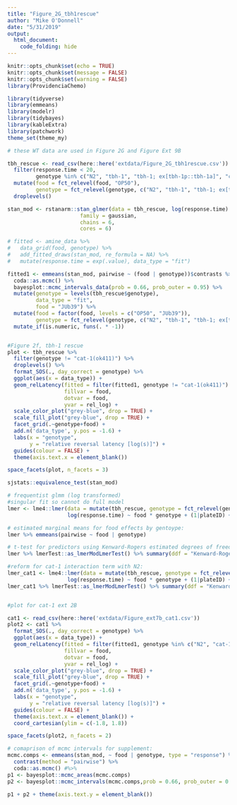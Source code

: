 ```yaml
---
title: "Figure_2G_tbh1rescue"
author: "Mike O'Donnell"
date: "5/31/2019"
output: 
  html_document:
    code_folding: hide
---
```


```r
knitr::opts_chunk$set(echo = TRUE)
knitr::opts_chunk$set(message = FALSE)
knitr::opts_chunk$set(warning = FALSE)
library(ProvidenciaChemo)
```

```r
library(tidyverse)
library(emmeans)
library(modelr)
library(tidybayes)
library(kableExtra)
library(patchwork)
theme_set(theme_my)

# these WT data are used in Figure 2G and Figure Ext 9B

tbh_rescue <- read_csv(here::here('extdata/Figure_2G_tbh1rescue.csv')) %>%
  filter(response.time < 20,
         genotype %in% c("N2", "tbh-1", "tbh-1; ex[tbh-1p::tbh-1a]", "cat-1(ok411)")) %>%
  mutate(food = fct_relevel(food, "OP50"),
         genotype = fct_relevel(genotype, c("N2", "tbh-1", "tbh-1; ex[tbh-1p::tbh-1a]", "cat-1(ok411)"))) %>%
  droplevels()

stan_mod <- rstanarm::stan_glmer(data = tbh_rescue, log(response.time) ~ food * genotype  + (1|plateID), #add + (food|date)
                       family = gaussian,
                       chains = 6,
                       cores = 6)

# fitted <- amine_data %>%
#   data_grid(food, genotype) %>%
#   add_fitted_draws(stan_mod, re_formula = NA) %>%
#   mutate(response.time = exp(.value), data_type = "fit")

fitted1 <- emmeans(stan_mod, pairwise ~ (food | genotype))$contrasts %>% 
  coda::as.mcmc() %>% 
  bayesplot::mcmc_intervals_data(prob = 0.66, prob_outer = 0.95) %>%
  mutate(genotype = levels(tbh_rescue$genotype),
         data_type = "fit",
         food = "JUb39") %>%
  mutate(food = factor(food, levels = c("OP50", "JUb39")),
         genotype = fct_relevel(genotype, c("N2", "tbh-1", "tbh-1; ex[tbh-1p::tbh-1a]", "tbh-1; ex[lim-7p::tbh-1a]"))) %>% 
  mutate_if(is.numeric, funs(. * -1))


#Figure 2f, tbh-1 rescue
plot <- tbh_rescue %>%
  filter(genotype != "cat-1(ok411)") %>%
  droplevels() %>%
  format_SOS(., day_correct = genotype) %>%
  ggplot(aes(x = data_type)) +
  geom_relLatency(fitted = filter(fitted1, genotype != "cat-1(ok411)") %>% droplevels(),
                  fillvar = food,
                  dotvar = food,
                  yvar = rel_log) +
  scale_color_plot("grey-blue", drop = TRUE) +
  scale_fill_plot("grey-blue", drop = TRUE) +
  facet_grid(.~genotype+food) +
  add.n('data_type', y.pos = -1.6) +
  labs(x = "genotype",
       y = "relative reversal latency [log(s)]") +
  guides(colour = FALSE) +
  theme(axis.text.x = element_blank())

space_facets(plot, n_facets = 3)

```

```r

sjstats::equivalence_test(stan_mod)

# frequentist glmm (log transformed)
#singular fit so cannot do full model
lmer <- lme4::lmer(data = mutate(tbh_rescue, genotype = fct_relevel(genotype, "tbh-1")),
                   log(response.time) ~ food * genotype + (1|plateID) + (1|date))

# estimated marginal means for food effects by gentoype:
lmer %>% emmeans(pairwise ~ food | genotype)

# t-test for predictors using Kenward-Rogers estimated degrees of freedom
lmer %>% lmerTest::as_lmerModLmerTest() %>% summary(ddf = "Kenward-Roger")

#reform for cat-1 interaction term with N2:
lmer_cat1 <- lme4::lmer(data = mutate(tbh_rescue, genotype = fct_relevel(genotype, "N2")),
                   log(response.time) ~ food * genotype + (1|plateID) + (1|date))
lmer_cat1 %>% lmerTest::as_lmerModLmerTest() %>% summary(ddf = "Kenward-Roger")


#plot for cat-1 ext 2B

cat1 <- read_csv(here::here('extdata/Figure_ext7b_cat1.csv'))
plot2 <- cat1 %>%
  format_SOS(., day_correct = genotype) %>%
  ggplot(aes(x = data_type)) +
  geom_relLatency(fitted = filter(fitted1, genotype %in% c("N2", "cat-1(ok411)")) %>% droplevels(),
                  fillvar = food,
                  dotvar = food,
                  yvar = rel_log) +
  scale_color_plot("grey-blue", drop = TRUE) +
  scale_fill_plot("grey-blue", drop = TRUE) +
  facet_grid(.~genotype+food) +
  add.n('data_type', y.pos = -1.6) +
  labs(x = "genotype",
       y = "relative reversal latency [log(s)]") +
  guides(colour = FALSE) +
  theme(axis.text.x = element_blank()) +
  coord_cartesian(ylim = c(-1.8, 1.8))

space_facets(plot2, n_facets = 2)

# comaprison of mcmc intervals for supplement:
mcmc.comps <- emmeans(stan_mod, ~ food | genotype, type = "response") %>%
  contrast(method = "pairwise") %>%
  coda::as.mcmc() #%>%
p1 <- bayesplot::mcmc_areas(mcmc.comps)
p2 <- bayesplot::mcmc_intervals(mcmc.comps,prob = 0.66, prob_outer = 0.95)

p1 + p2 + theme(axis.text.y = element_blank())
```



